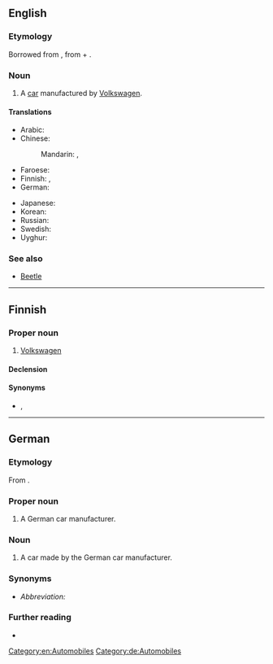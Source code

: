 ==English==

===Etymology===
Borrowed from {{bor|en|de|Volkswagen}}, from {{m|de|Volks||people's}} + {{m|de|Wagen|g=m||car, vehicle}}.

===Noun===
{{en-noun}}

# A [[car]] manufactured by [[w:Volkswagen|Volkswagen]].

====Translations====
{{trans-top|a car manufacturer, a car manufactured by Volkswagen (transliterations)}}
* Arabic: {{t|ar|فولكس واجن|m|tr=fulkswāgin}}
* Chinese:
*: Mandarin: {{t+|cmn|大眾}}, {{t+|cmn|大众|tr=dàzhòng}}
* Faroese: {{t|fo|fólkavognur|m}}
* Finnish: {{t|fi|Volkswagen}}, {{t|fi|volkkari}} {{qualifier|colloquial}}
* German: {{t|de|Volkswagen|m}}
{{trans-mid}}
* Japanese: {{t|ja|フォルクスワーゲン|tr=Forukusuwāgen|sc=Jpan}}
* Korean: {{t|ko|폭스바겐|tr=Pokseubagen|sc=Kore}}
* Russian: {{t|ru|Фольксва́ген|m}}
* Swedish: {{t+|sv|folkvagn|c}}
* Uyghur: {{t|ug|ۋولكسۋاگېن}}
{{trans-bottom}}

===See also===
* [[Beetle]]

[[Category:en:Automobiles]]

----

==Finnish==

===Proper noun===
{{fi-proper noun}}

# [[#English|Volkswagen]] {{gloss|German car manufacturer or a car made by it}}

====Declension====
{{fi-decl-paperi|i=0|Volkswagen|a}}

====Synonyms====
* {{sense|car}} {{l|fi|volkkari}}, {{l|fi|folkkari}}

----

==German==
{{wikipedia}}

===Etymology===
From {{affix|de|Volk|gloss1=people|-s-|Wagen|gloss3=car}}.

===Proper noun===
{{de-proper noun|m|}}

# A German car manufacturer.

===Noun===
{{head|de|noun|g=m|genitive|Volkswagens|plural|Volkswagen}}

# A car made by the German car manufacturer.
#: {{ux|de|Ich fahre einen '''Volkswagen.'''|t=I drive a '''Volkswagen.'''}}

===Synonyms===
* ''Abbreviation:'' {{l|de|VW}}

===Further reading===
* {{R:Duden}}

[[Category:de:Automobiles]]